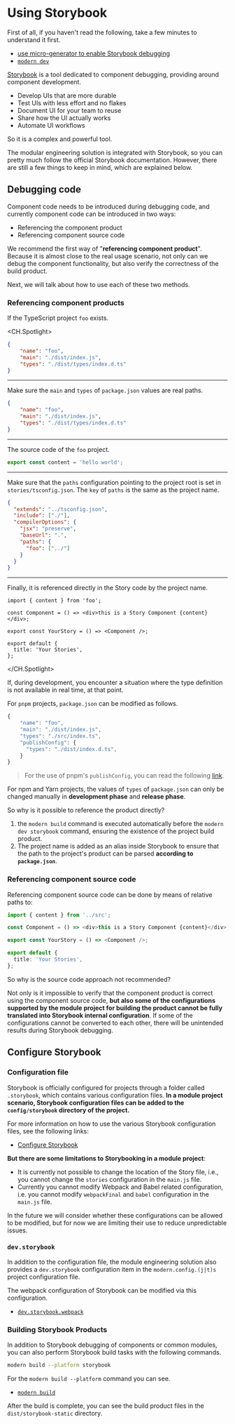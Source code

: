 # Using Storybook

First of all, if you haven't read the following, take a few minutes to understand it first.

* [use micro-generator to enable Storybook debugging](/en/guide/use-micro-generator#storybook-debug)
* [`modern dev`](/en/guide/command-preview#modern-dev)

[Storybook](https://storybook.js.org/) is a tool dedicated to component debugging, providing around component development.

* Develop UIs that are more durable
* Test UIs with less effort and no flakes
* Document UI for your team to reuse
* Share how the UI actually works
* Automate UI workflows

So it is a complex and powerful tool.

The modular engineering solution is integrated with Storybook, so you can pretty much follow the official Storybook documentation. However, there are still a few things to keep in mind, which are explained below.

## Debugging code

Component code needs to be introduced during debugging code, and currently component code can be introduced in two ways:

* Referencing the component product
* Referencing component source code

We recommend the first way of "**referencing component product**". Because it is almost close to the real usage scenario, not only can we debug the component functionality, but also verify the correctness of the build product.

Next, we will talk about how to use each of these two methods.

### Referencing component products

If the TypeScript project `foo` exists.

<CH.Spotlight>

```json package.json
{
    "name": "foo",
    "main": "./dist/index.js",
    "types": "./dist/types/index.d.ts"
}
```

---

Make sure the `main` and `types` of `package.json`
values are real paths.

```json package.json
{
    "name": "foo",
    "main": "./dist/index.js",
    "types": "./dist/types/index.d.ts"
}
```

---

The source code of the `foo` project.

```typescript src/index.ts
export const content = 'hello world';
```

---


Make sure that the `paths` configuration pointing to the project root is set in `stories/tsconfig.json`.
The `key` of `paths` is the same as the project name.

```json stories/tsconfig.json focus=7:9
{
  "extends": "../tsconfig.json",
  "include": ["./"],
  "compilerOptions": {
    "jsx": "preserve",
    "baseUrl": ".",
    "paths": {
      "foo": ["../"]
    }
  }
}
```

---

Finally, it is referenced directly in the Story code by the project name.

```tsx stories/index.stories.tsx focus=1:1
import { content } from 'foo';

const Component = () => <div>this is a Story Component {content}</div>;

export const YourStory = () => <Component />;

export default {
  title: 'Your Stories',
};
```

</CH.Spotlight>

If, during development, you encounter a situation where the type definition is not available in real time, at that point.

For `pnpm` projects, `package.json` can be modified as follows.

``` ts focus=4:7
{
    "name": "foo",
    "main": "./dist/index.js",
    "types": "./src/index.ts",
    "publishConfig": {
      "types": "./dist/index.d.ts",
    }
}
```
> For the use of pnpm's `publishConfig`, you can read the following [link](https://pnpm.io/package_json#publishconfig).

For npm and Yarn projects, the values of `types` of `package.json` can only be changed manually in **development phase** and **release phase**.


So why is it possible to reference the product directly?

1. the `modern build` command is executed automatically before the `modern dev storybook` command, ensuring the existence of the project build product.
2. The project name is added as an alias inside Storybook to ensure that the path to the project's product can be parsed **according to `package.json`**.


### Referencing component source code

Referencing component source code can be done by means of relative paths to:

```ts ./stories/index.tsx
import { content } from '../src';

const Component = () => <div>this is a Story Component {content}</div>;

export const YourStory = () => <Component />;

export default {
  title: 'Your Stories',
};
```

So why is the source code approach not recommended?

Not only is it impossible to verify that the component product is correct using the component source code, **but also some of the configurations supported by the module project for building the product cannot be fully translated into Storybook internal configuration**. If some of the configurations cannot be converted to each other, there will be unintended results during Storybook debugging.


## Configure Storybook

### Configuration file

Storybook is officially configured for projects through a folder called `.storybook`, which contains various configuration files. **In a module project scenario, Storybook configuration files can be added to the `config/storybook` directory of the project.**

For more information on how to use the various Storybook configuration files, see the following links:

* [Configure Storybook](https://storybook.js.org/docs/react/configure/overview)

**But there are some limitations to Storybooking in a module project**:

* It is currently not possible to change the location of the Story file, i.e., you cannot change the `stories` configuration in the `main.js` file.
* Currently you cannot modify Webpack and Babel related configuration, i.e. you cannot modify `webpackFinal` and `babel` configuration in the `main.js` file.

In the future we will consider whether these configurations can be allowed to be modified, but for now we are limiting their use to reduce unpredictable issues.

### `dev.storybook`

In addition to the configuration file, the module engineering solution also provides a `dev.storybook` configuration item in the `modern.config.(j|t)s` project configuration file.

The webpack configuration of Storybook can be modified via this configuration.

* [`dev.storybook.webpack`](xxx)

### Building Storybook Products

In addition to Storybook debugging of components or common modules, you can also perform Storybook build tasks with the following commands.

``` bash
modern build --platform storybook
```

For the `modern build --platform` command you can see.

* [`modern build`](/en/guide/command-preview#modern-build)

After the build is complete, you can see the build product files in the `dist/storybook-static` directory.
